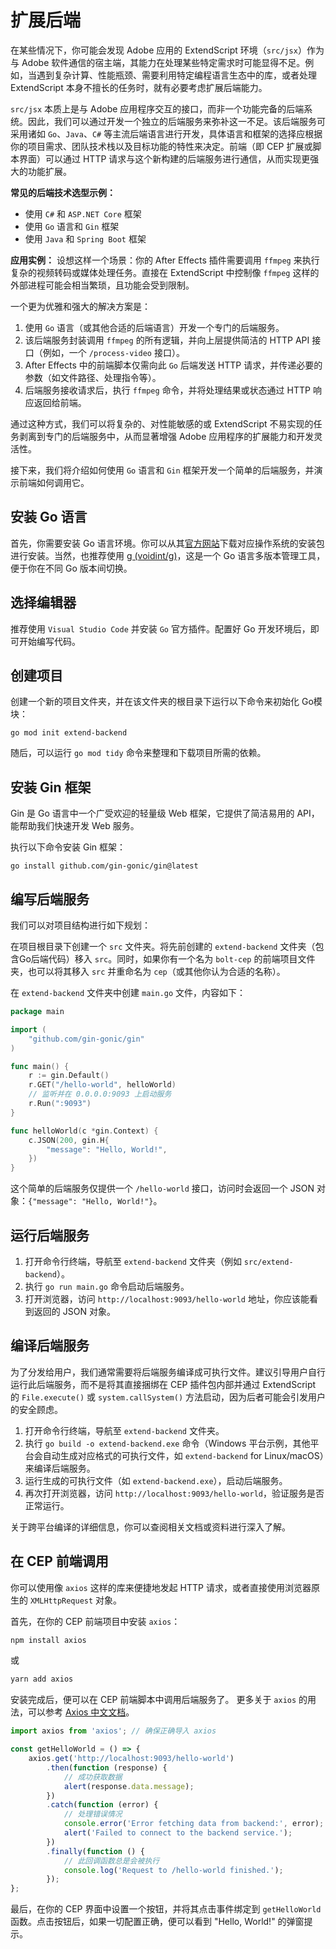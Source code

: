 # 扩展后端

在某些情况下，你可能会发现 Adobe 应用的 ExtendScript 环境（`src/jsx`）作为与 Adobe 软件通信的宿主端，其能力在处理某些特定需求时可能显得不足。例如，当遇到复杂计算、性能瓶颈、需要利用特定编程语言生态中的库，或者处理 ExtendScript 本身不擅长的任务时，就有必要考虑扩展后端能力。

`src/jsx` 本质上是与 Adobe 应用程序交互的接口，而非一个功能完备的后端系统。因此，我们可以通过开发一个独立的后端服务来弥补这一不足。该后端服务可采用诸如 `Go`、`Java`、`C#` 等主流后端语言进行开发，具体语言和框架的选择应根据你的项目需求、团队技术栈以及目标功能的特性来决定。前端（即 CEP 扩展或脚本界面）可以通过 HTTP 请求与这个新构建的后端服务进行通信，从而实现更强大的功能扩展。

**常见的后端技术选型示例：**
*   使用 `C#` 和 `ASP.NET Core` 框架
*   使用 `Go` 语言和 `Gin` 框架
*   使用 `Java` 和 `Spring Boot` 框架

**应用实例：**
设想这样一个场景：你的 After Effects 插件需要调用 `ffmpeg` 来执行复杂的视频转码或媒体处理任务。直接在 ExtendScript 中控制像 `ffmpeg` 这样的外部进程可能会相当繁琐，且功能会受到限制。

一个更为优雅和强大的解决方案是：
1.  使用 `Go` 语言（或其他合适的后端语言）开发一个专门的后端服务。
2.  该后端服务封装调用 `ffmpeg` 的所有逻辑，并向上层提供简洁的 HTTP API 接口（例如，一个 `/process-video` 接口）。
3.  After Effects 中的前端脚本仅需向此 `Go` 后端发送 HTTP 请求，并传递必要的参数（如文件路径、处理指令等）。
4.  后端服务接收请求后，执行 `ffmpeg` 命令，并将处理结果或状态通过 HTTP 响应返回给前端。

通过这种方式，我们可以将复杂的、对性能敏感的或 ExtendScript 不易实现的任务剥离到专门的后端服务中，从而显著增强 Adobe 应用程序的扩展能力和开发灵活性。

接下来，我们将介绍如何使用 `Go` 语言和 `Gin` 框架开发一个简单的后端服务，并演示前端如何调用它。

## 安装 Go 语言

首先，你需要安装 Go 语言环境。你可以从其[官方网站](https://golang.org/dl/)下载对应操作系统的安装包进行安装。当然，也推荐使用 [g (voidint/g)](https://github.com/voidint/g)，这是一个 Go 语言多版本管理工具，便于你在不同 Go 版本间切换。

## 选择编辑器

推荐使用 `Visual Studio Code` 并安装 `Go` 官方插件。配置好 Go 开发环境后，即可开始编写代码。

## 创建项目

创建一个新的项目文件夹，并在该文件夹的根目录下运行以下命令来初始化 Go模块：

```yarn
go mod init extend-backend
```

随后，可以运行 `go mod tidy` 命令来整理和下载项目所需的依赖。

## 安装 Gin 框架

Gin 是 Go 语言中一个广受欢迎的轻量级 Web 框架，它提供了简洁易用的 API，能帮助我们快速开发 Web 服务。

执行以下命令安装 Gin 框架：
```
go install github.com/gin-gonic/gin@latest
```

## 编写后端服务

我们可以对项目结构进行如下规划：

在项目根目录下创建一个 `src` 文件夹。将先前创建的 `extend-backend` 文件夹（包含Go后端代码）移入 `src`。同时，如果你有一个名为 `bolt-cep` 的前端项目文件夹，也可以将其移入 `src` 并重命名为 `cep`（或其他你认为合适的名称）。

在 `extend-backend` 文件夹中创建 `main.go` 文件，内容如下：

```go
package main

import (
	"github.com/gin-gonic/gin"
)

func main() {
	r := gin.Default()
	r.GET("/hello-world", helloWorld)
	// 监听并在 0.0.0.0:9093 上启动服务
	r.Run(":9093")
}

func helloWorld(c *gin.Context) {
	c.JSON(200, gin.H{
		"message": "Hello, World!",
	})
}
```

这个简单的后端服务仅提供一个 `/hello-world` 接口，访问时会返回一个 JSON 对象：`{"message": "Hello, World!"}`。

## 运行后端服务

1.  打开命令行终端，导航至 `extend-backend` 文件夹（例如 `src/extend-backend`）。
2.  执行 `go run main.go` 命令启动后端服务。
3.  打开浏览器，访问 `http://localhost:9093/hello-world` 地址，你应该能看到返回的 JSON 对象。

## 编译后端服务

为了分发给用户，我们通常需要将后端服务编译成可执行文件。建议引导用户自行运行此后端服务，而不是将其直接捆绑在 CEP 插件包内部并通过 ExtendScript 的 `File.execute()` 或 `system.callSystem()` 方法启动，因为后者可能会引发用户的安全顾虑。

1.  打开命令行终端，导航至 `extend-backend` 文件夹。
2.  执行 `go build -o extend-backend.exe` 命令（Windows 平台示例，其他平台会自动生成对应格式的可执行文件，如 `extend-backend` for Linux/macOS）来编译后端服务。
3.  运行生成的可执行文件（如 `extend-backend.exe`），启动后端服务。
4.  再次打开浏览器，访问 `http://localhost:9093/hello-world`，验证服务是否正常运行。

关于跨平台编译的详细信息，你可以查阅相关文档或资料进行深入了解。

## 在 CEP 前端调用

你可以使用像 `axios` 这样的库来便捷地发起 HTTP 请求，或者直接使用浏览器原生的 `XMLHttpRequest` 对象。

首先，在你的 CEP 前端项目中安装 `axios`：
```bash
npm install axios
```
或
```bash
yarn add axios
```

安装完成后，便可以在 CEP 前端脚本中调用后端服务了。
更多关于 `axios` 的用法，可以参考 [Axios 中文文档](https://www.axios-http.cn/docs/example)。

```typescript
import axios from 'axios'; // 确保正确导入 axios

const getHelloWorld = () => {
	axios.get('http://localhost:9093/hello-world')
		.then(function (response) {
			// 成功获取数据
			alert(response.data.message);
		})
		.catch(function (error) {
			// 处理错误情况
			console.error('Error fetching data from backend:', error);
			alert('Failed to connect to the backend service.');
		})
		.finally(function () {
			// 此回调函数总是会被执行
			console.log('Request to /hello-world finished.');
		});
};
```

最后，在你的 CEP 界面中设置一个按钮，并将其点击事件绑定到 `getHelloWorld` 函数。点击按钮后，如果一切配置正确，便可以看到 "Hello, World!" 的弹窗提示。
